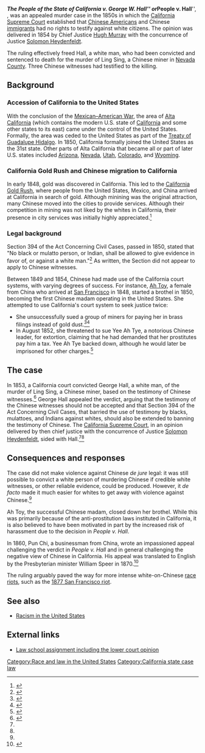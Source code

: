 '''''The People of the State of California v. George W. Hall''''' or '''''People v. Hall''''', {{law report|4|Cal.|399}}, was an appealed murder case in the 1850s in which the [[California Supreme Court]] established that [[Chinese Americans]] and Chinese [[immigrants]] had no rights to testify against white citizens. The opinion was delivered in 1854 by Chief Justice [[Hugh Murray (judge)|Hugh Murray]] with the concurrence of Justice [[Solomon Heydenfeldt]].

The ruling effectively freed Hall, a white man, who had been convicted and sentenced to death for the murder of Ling Sing, a Chinese miner in [[Nevada County, California|Nevada County]]. Three Chinese witnesses had testified to the killing.

== Background ==

=== Accession of California to the United States ===

With the conclusion of the [[Mexican–American War]], the area of [[Alta California]] (which contains the modern U.S. state of [[California]] and some other states to its east) came under the control of the United States. Formally, the area was ceded to the United States as part of the [[Treaty of Guadalupe Hidalgo]]. In 1850, California formally joined the United States as the 31st state. Other parts of Alta California that became all or part of later U.S. states included [[Arizona]], [[Nevada]], [[Utah]], [[Colorado]], and [[Wyoming]].

=== California Gold Rush and Chinese migration to California ===

In early 1848, gold was discovered in California. This led to the [[California Gold Rush]], where people from the United States, Mexico, and China arrived at California in search of gold. Although minining was the original attraction, many Chinese moved into the cities to provide services. Although their competition in mining was not liked by the whites in California, their presence in city services was initially highly appreciated.<ref>{{cite web|url =http://www.sfmuseum.org/hist6/chinhate.html|title = The Chinese|author = Henry Kittredge Norton|accessdate = March 20, 2016}}</ref>

=== Legal background ===

Section 394 of the Act Concerning Civil Cases, passed in 1850, stated that "No black or mulatto person, or Indian, shall be allowed to give evidence in favor of, or against a white man."<ref name=cetel>{{cite web|url = http://www.cetel.org/1854_hall.html|title = THE PEOPLE, RESPONDENT, v. GEORGE W. HALL, APPELLANT. Supreme Court of the State of California, 1854.|accessdate = March 20, 2016}}</ref> As written, the Section did not appear to apply to Chinese witnesses.

Between 1849 and 1854, Chinese had made use of the California court systems, with varying degrees of success. For instance, [[Ah Toy]], a female from China who arrived at [[San Francisco]] in 1848, started a brothel in 1850, becoming the first Chinese madam operating in the United States.  She attempted to use California's court system to seek justice twice:

* She unsuccessfully sued a group of miners for paying her in brass filings instead of gold dust.<ref name=marinatimes>{{cite web|url = http://www.marinatimes.com/2012/09/a-short-history-of-bordellos-in-san-francisco-2/|title = A short history of bordellos in San Francisco, part 2. The madams behind the whole sordid business|publisher = Marina Times|date = September 1, 2012|accessdate = March 20, 2016}}</ref><ref name=sfist>{{cite web|url = http://sfist.com/2015/04/03/san_franciscos_15_greatest_infamous.php|title = San Francisco's 16 Greatest Infamous Local Legends|last = Barmann|first = Jay|date = April 3, 2015|accessdate = March 20, 2016}}</ref>
* In August 1852, she threatened to sue Yee Ah Tye, a notorious Chinese leader, for extortion, claiming that he had demanded that her prostitutes pay him a tax. Yee Ah Tye backed down, although he would later be imprisoned for other charges.<ref>{{cite web|url = http://www.pbs.org/wgbh/amex/goldrush/peopleevents/p_chinese.html|title = Chinese Immigrants and the Gold Rush|accessdate = March 20, 2016|publisher = [[PBS]]}}</ref>

== The case ==

In 1853, a California court convicted George Hall, a white man, of the murder of Ling Sing, a Chinese miner, based on the testimony of Chinese witnesses.<ref name=meloukhia>{{cite web|url = http://meloukhia.net/2011/12/laying_some_history_on_you_people_v_hall/|title = Laying Some History On You: People v. Hall|accessdate = March 20, 2016|last = Smith|first = S. E.}}</ref> George Hall appealed the verdict, arguing that the testimony of the Chinese witnesses should not be accepted and that Section 394 of the Act Concerning Civil Cases, that barried the use of testimony by blacks, mulattoes, and Indians against whites, should also be extended to banning the testimony of Chinese. The [[California Supreme Court]], in an opinion delivered by then chief justice with the concurrence of Justice [[Solomon Heydenfeldt]], sided with Hall.<ref name=cetel/><ref name=meloukhia/>

== Consequences and responses ==

The case did not make violence against Chinese ''de jure'' legal: it was still possible to convict a white person of murdering Chinese if credible white witnesses, or other reliable evidence, could be produced. However, it ''de facto'' made it much easier for whites to get away with violence against Chinese.<ref name=meloukhia/>

Ah Toy, the successful Chinese madam, closed down her brothel. While this was primarily because of the anti-prostitution laws instituted in California, it is also believed to have been motivated in part by the increased risk of harassment due to the decision in ''People v. Hall''.

In 1860, Pun Chi, a businessman from China, wrote an impassioned appeal challenging the verdict in ''People v. Hall'' and in general challenging the negative view of Chinese in California. His appeal was translated to English by the Presbyterian minister William Speer in 1870.<ref name=pun-chi>{{cite web|url = http://historymatters.gmu.edu/d/6618|title = “We Chinese Are Viewed Like Thieves and Enemies”: Pun Chi Appeals to Congress to Protect the Rights of Chinese, ca. 1860|accessdate = March 20, 2016|publisher = History Matters}}</ref>

The ruling arguably paved the way for more intense white-on-Chinese [[race riot]]s, such as the [[San Francisco Riot of 1877|1877 San Francisco riot]].

==See also==
* [[Racism in the United States]]

==External links==

* [http://people.brandeis.edu/~teuber/paptop4.html Law school assignment including the lower court opinion]

[[Category:Race and law in the United States]]
[[Category:California state case law]]